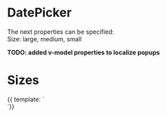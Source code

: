 
<Meta title="4 - Components/Form/DatePicker" />

# DatePicker

The next properties can be specified:    
Size: large, medium, small 

<b>TODO: added v-model properties to localize popups</b>

# Sizes   
 
<Preview>    
    <Story name="Regular">
        {{ template: `  
        <div>
             <el-date-picker type="date" placeholder="Select date">
            </el-date-picker>
            <el-date-picker type="date" size="medium" placeholder="Select date">
            </el-date-picker>
            <el-date-picker type="date" size="mini" placeholder="Select date">
            </el-date-picker>
        </div>
        `}}
    </Story>     
</Preview>

